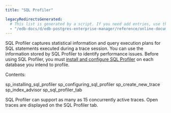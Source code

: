 ```yaml
---
title: "SQL Profiler"

legacyRedirectsGenerated:
  # This list is generated by a script. If you need add entries, use the `legacyRedirects` key.
  - "/edb-docs/d/edb-postgres-enterprise-manager/reference/online-documentation/8.0/toc_pem_sql_profiler.html"
---
```


<div id="toc_pem_sql_profiler" class="registered_link"></div>

SQL Profiler captures statistical information and query execution plans for SQL statements executed during a trace session. You can use the information stored by SQL Profiler to identify performance issues. Before using SQL Profiler, you must [install and configure SQL Profiler](01_sp_installing_sql_profiler/#sp_installing_sql_profiler) on each database you intend to profile.

Contents:

<div class="toctree" maxdepth="2">

sp_installing_sql_profiler sp_configuring_sql_profiler sp_create_new_trace sp_index_advisor sp_sql_profiler_tab

</div>

SQL Profiler can support as many as 15 concurrently active traces. Open traces are displayed on the SQL Profiler tab.
